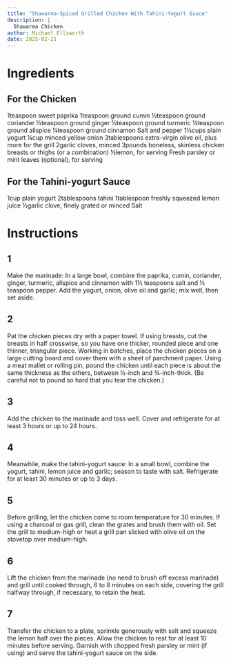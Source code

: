 ```yaml
---
title: "Shawarma-Spiced Grilled Chicken With Tahini-Yogurt Sauce"
description: |
  Shawarma Chicken
author: Michael Ellsworth
date: 2025-02-21
---
```


# Ingredients
## For the Chicken
1teaspoon sweet paprika
1teaspoon ground cumin
½teaspoon ground coriander
½teaspoon ground ginger
½teaspoon ground turmeric
¼teaspoon ground allspice
¼teaspoon ground cinnamon
Salt and pepper
1½cups plain yogurt
¼cup minced yellow onion
3tablespoons extra-virgin olive oil, plus more for the grill
2garlic cloves, minced
3pounds boneless, skinless chicken breasts or thighs (or a combination)
½lemon, for serving
Fresh parsley or mint leaves (optional), for serving

## For the Tahini-yogurt Sauce
1cup plain yogurt
2tablespoons tahini
1tablespoon freshly squeezed lemon juice
½garlic clove, finely grated or minced
Salt

# Instructions
## 1
Make the marinade: In a large bowl, combine the paprika, cumin, coriander, ginger, turmeric, allspice and cinnamon with 1½ teaspoons salt and ½ teaspoon pepper. Add the yogurt, onion, olive oil and garlic; mix well, then set aside.

## 2
Pat the chicken pieces dry with a paper towel. If using breasts, cut the breasts in half crosswise, so you have one thicker, rounded piece and one thinner, triangular piece. Working in batches, place the chicken pieces on a large cutting board and cover them with a sheet of parchment paper. Using a meat mallet or rolling pin, pound the chicken until each piece is about the same thickness as the others, between ½-inch and ¾-inch-thick. (Be careful not to pound so hard that you tear the chicken.)

## 3
Add the chicken to the marinade and toss well. Cover and refrigerate for at least 3 hours or up to 24 hours.

## 4
Meanwhile, make the tahini-yogurt sauce: In a small bowl, combine the yogurt, tahini, lemon juice and garlic; season to taste with salt. Refrigerate for at least 30 minutes or up to 3 days.

## 5
Before grilling, let the chicken come to room temperature for 30 minutes. If using a charcoal or gas grill, clean the grates and brush them with oil. Set the grill to medium-high or heat a grill pan slicked with olive oil on the stovetop over medium-high.

## 6
Lift the chicken from the marinade (no need to brush off excess marinade) and grill until cooked through, 6 to 8 minutes on each side, covering the grill halfway through, if necessary, to retain the heat.

## 7
Transfer the chicken to a plate, sprinkle generously with salt and squeeze the lemon half over the pieces. Allow the chicken to rest for at least 10 minutes before serving. Garnish with chopped fresh parsley or mint (if using) and serve the tahini-yogurt sauce on the side.